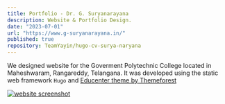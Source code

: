 ```yaml
---
title: Portfolio - Dr. G. Suryanarayana
description: Website & Portfolio Design.
date: "2023-07-01"
url: "https://www.g-suryanarayana.in/"
published: true
repository: TeamYayin/hugo-cv-surya-naryana
---
```


We designed website for the Goverment Polytechnic College located in Maheshwaram, Rangareddy, Telangana. It was developed using the static web framework `Hugo` and [Educenter theme by Themeforest](https://themefisher.com/hugo-themes/)

[![website screenshot](/img/surya.png)]("https://www.g-suryanarayana.in/")
